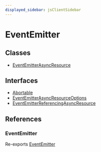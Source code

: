 ```yaml
---
displayed_sidebar: jsClientSidebar
---
```



# EventEmitter

## Classes

- [EventEmitterAsyncResource](../../EventEmitter/classes/internal.EventEmitter.EventEmitterAsyncResource.mdx)

## Interfaces

- [Abortable](../../EventEmitter/interfaces/internal.EventEmitter.Abortable.mdx)
- [EventEmitterAsyncResourceOptions](../../EventEmitter/interfaces/internal.EventEmitter.EventEmitterAsyncResourceOptions.mdx)
- [EventEmitterReferencingAsyncResource](../../EventEmitter/interfaces/internal.EventEmitter.EventEmitterReferencingAsyncResource.mdx)

## References

### EventEmitter

Re-exports [EventEmitter](../classes/internal.EventEmitter-1.mdx)
